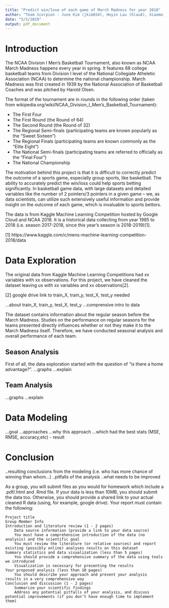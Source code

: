 ```yaml
---
title: "Predict win/lose of each game of March Madness for year 2018"
author: "Team Scorpion - June Kim (jkim654), Hoyin Lau (hlau4), Xiaomei Sun (xsun56), Taiga Hasegawa (taigah2), Leo Franco Soto (francst2)"
date: "5/5/2019"
output: pdf_document
---
```


# Introduction 

The NCAA Division I Men's Basketball Tournament, also known as NCAA March Madness happens every year in spring. It features 68 college basketball teams from Division I level of the National Collegiate Atheletic Association (NCAA) to determine the national championship. March Madness was first created in 1939 by the National Association of Basketball Coaches and was pitched by Harold Olsen. 

The format of the tournament are in rounds in the following order (taken from wikipedia.org/wiki/NCAA_Division_I_Men's_Basketball_Tournament):

- The First Four
- The First Round (the Round of 64)
- The Second Round (the Round of 32)
- The Regional Semi-finals (participating teams are known popularly as the "Sweet Sixteen")
- The Regional Finals (participating teams are known commonly as the "Elite Eight")
- The National Semi-finals (participating teams are referred to officially as the "Final Four")
- The National Championship

The motivation behind this project is that it is difficult to correctly predict the outcome of a sports game, especially group sports, like basketball. The ability to accurately predict the win/loss could help sports betting significantly. In basketball game data, with large datasets and detailed variables like the number of 2 pointers/3 pointers in a given game -- we, as data scientists, can utilize such extensively useful information and provide insight on the outcome of each game, which is invaluable to sports bettors. 

The data is from Kaggle Machine Learning Competition hosted by Google Cloud and NCAA 2018. It is a historical data collecting from year 1985 to 2018 (i.e. season 2017-2018, since this year's season is 2018-2019)[1].

[1] https://www.kaggle.com/c/mens-machine-learning-competition-2018/data

# Data Exploration

The original data from Kaggle Machine Learning Competitions had xx variables with xx observations. For this project, we have cleaned the dataset leaving us with xx variables and xx observations[2].

[2] google drive link to train_X, train_y, test_X, test_y needed

...about train_X, train_y, test_X, test_y
...comprensive intro to data

The dataset contains information about the regular season before the March Madness. Studies on the performance on regular seasons for the teams presented directly influences whether or not they make it to the March Madness itself. Therefore, we have conducted seasonal analysis and overall performance of each team. 

## Season Analysis 
First of all, the data exploration started with the question of "is there a home advantage?". 
...graphs
...explain

## Team Analysis
...graphs
...explain



# Data Modeling 
...goal
...approaches
...why this approach
...which had the best stats (MSE, RMSE, accuracy,etc) - result

# Conclusion
..resulting conclusions from the modeling (i.e. who has more chance of winning than whom...)
..pitfalls of the analysis
..what needs to be improved

As a group, you will submit files as you would for homework which include a .pdf/.html and .Rmd file. If your data is less than 10MB, you should submit the data too. Otherwise, you should provide a shared link to your actual cleaned R data (using, for example, google drive). Your report must contain the following:

    Project title
    Group Member Info
    Introduction and literature review (1 - 2 pages)
        Data source information (provide a link to your data source)
        You must have a comprehensive introduction of the data (no analysis) and the scientific goal
        You must review the literature (or relative sources) and report existing (possibly online) analyses results on this dataset
    Summary statistics and data visualization (less than 5 pages)
        You should provide a comprehensive summary of the data using tools we introduced
        Visualization is necessary for presenting the results
    Your proposed analysis (less than 10 pages)
        You should describe your approach and present your analysis results in a very comprehensive way
    Conclusion and discussion (1 - 2 pages)
        Summarize your scientific findings
        Address any potential pitfalls of your analysis, and discuss potential improvements (if you don’t have enough time to implement them)

